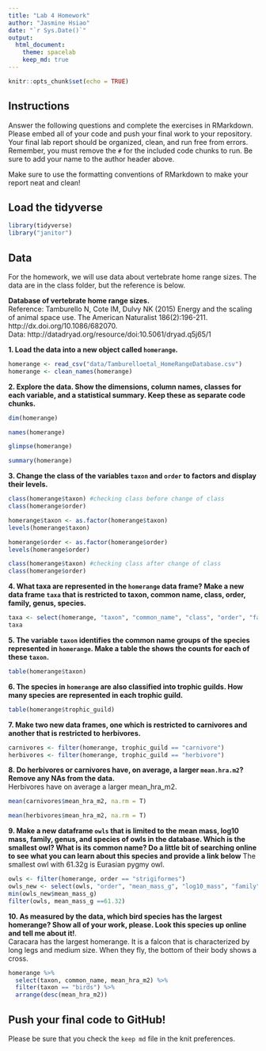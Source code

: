 ```yaml
---
title: "Lab 4 Homework"
author: "Jasmine Hsiao"
date: "`r Sys.Date()`"
output:
  html_document: 
    theme: spacelab
    keep_md: true
---
```


```r
knitr::opts_chunk$set(echo = TRUE)
```

## Instructions
Answer the following questions and complete the exercises in RMarkdown. Please embed all of your code and push your final work to your repository. Your final lab report should be organized, clean, and run free from errors. Remember, you must remove the `#` for the included code chunks to run. Be sure to add your name to the author header above.  

Make sure to use the formatting conventions of RMarkdown to make your report neat and clean!  

## Load the tidyverse
```r
library(tidyverse)
library("janitor")
```

## Data
For the homework, we will use data about vertebrate home range sizes. The data are in the class folder, but the reference is below.  

**Database of vertebrate home range sizes.**  
Reference: Tamburello N, Cote IM, Dulvy NK (2015) Energy and the scaling of animal space use. The American Naturalist 186(2):196-211. http://dx.doi.org/10.1086/682070.  
Data: http://datadryad.org/resource/doi:10.5061/dryad.q5j65/1  

**1. Load the data into a new object called `homerange`.**
```r
homerange <- read_csv("data/Tamburelloetal_HomeRangeDatabase.csv")
homerange <- clean_names(homerange)
```

**2. Explore the data. Show the dimensions, column names, classes for each variable, and a statistical summary. Keep these as separate code chunks.**  
```r
dim(homerange)
```

```r
names(homerange)
```

```r
glimpse(homerange)
```

```r
summary(homerange)
```


**3. Change the class of the variables `taxon` and `order` to factors and display their levels.**  
```r
class(homerange$taxon) #checking class before change of class
class(homerange$order) 
```

```r
homerange$taxon <- as.factor(homerange$taxon)
levels(homerange$taxon)
```

```r
homerange$order <- as.factor(homerange$order)
levels(homerange$order)
```

```r
class(homerange$taxon) #checking class after change of class
class(homerange$order) 
```


**4. What taxa are represented in the `homerange` data frame? Make a new data frame `taxa` that is restricted to taxon, common name, class, order, family, genus, species.**  
```r
taxa <- select(homerange, "taxon", "common_name", "class", "order", "family", "genus", "species")
taxa
```

**5. The variable `taxon` identifies the common name groups of the species represented in `homerange`. Make a table the shows the counts for each of these `taxon`.**  
```r
table(homerange$taxon)
```

**6. The species in `homerange` are also classified into trophic guilds. How many species are represented in each trophic guild.**  
```r
table(homerange$trophic_guild)
```

**7. Make two new data frames, one which is restricted to carnivores and another that is restricted to herbivores.**  
```r
carnivores <- filter(homerange, trophic_guild == "carnivore")
herbivores <- filter(homerange, trophic_guild == "herbivore")
```

**8. Do herbivores or carnivores have, on average, a larger `mean.hra.m2`? Remove any NAs from the data.**  
Herbivores have on average a larger mean_hra_m2.
```r
mean(carnivores$mean_hra_m2, na.rm = T)
```

```r
mean(herbivores$mean_hra_m2, na.rm = T)
```

**9. Make a new dataframe `owls` that is limited to the mean mass, log10 mass, family, genus, and species of owls in the database. Which is the smallest owl? What is its common name? Do a little bit of searching online to see what you can learn about this species and provide a link below** 
The smallest owl with 61.32g is Eurasian pygmy owl. 
```r
owls <- filter(homerange, order == "strigiformes")
owls_new <- select(owls, "order", "mean_mass_g", "log10_mass", "family", "genus", "species")
min(owls_new$mean_mass_g) 
filter(owls, mean_mass_g ==61.32)
```

**10. As measured by the data, which bird species has the largest homerange? Show all of your work, please. Look this species up online and tell me about it!**.  
Caracara has the largest homerange. It is a falcon that is characterized by long legs and medium size. When they fly, the bottom of their body shows a cross. 
```r
homerange %>% 
  select(taxon, common_name, mean_hra_m2) %>% 
  filter(taxon == "birds") %>% 
  arrange(desc(mean_hra_m2))
```

## Push your final code to GitHub!
Please be sure that you check the `keep md` file in the knit preferences.   